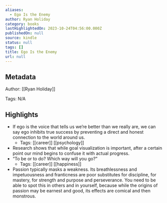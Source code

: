 ```yaml
---
aliases:
  - Ego Is the Enemy
author: Ryan Holiday
category: books
lastHighlightedOn: 2023-10-24T04:56:00.000Z
publishedOn: null
source: kindle
status: null
tags: []
title: Ego Is the Enemy
url: null
---
```

## Metadata

Author: [[Ryan Holiday]]

Tags: N/A

## Highlights

- If ego is the voice that tells us we’re better than we really are, we can say ego inhibits true success by preventing a direct and honest connection to the world around us.
    - Tags: [[career]] [[psychology]]
- Research shows that while goal visualization is important, after a certain point our mind begins to confuse it with actual progress.
- “To be or to do? Which way will you go?”
    - Tags: [[career]] [[happiness]]
- Passion typically masks a weakness. Its breathlessness and impetuousness and franticness are poor substitutes for discipline, for mastery, for strength and purpose and perseverance. You need to be able to spot this in others and in yourself, because while the origins of passion may be earnest and good, its effects are comical and then monstrous.
